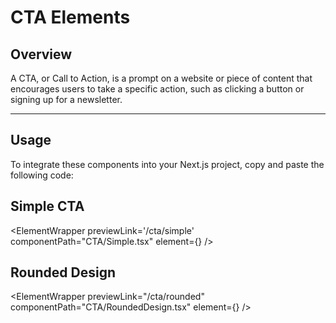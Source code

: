 
# CTA Elements

## Overview

A CTA, or Call to Action, is a prompt on a website or piece of content that encourages users to take a specific action, such as clicking a button or signing up for a newsletter.

---

## Usage

To integrate these components into your Next.js project, copy and paste the following code:

## Simple CTA

<ElementWrapper
previewLink='/cta/simple'
componentPath="CTA/Simple.tsx" 
  element={<Simple />}
/>

## Rounded Design

<ElementWrapper
 previewLink="/cta/rounded"
componentPath="CTA/RoundedDesign.tsx" 
  element={<RoundedDesign />}
/>
